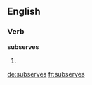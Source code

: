 ==English==

===Verb===
'''subserves'''

# {{en-third-person singular of|subserve}}

[[de:subserves]]
[[fr:subserves]]